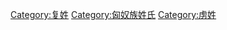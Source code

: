 {{Catnav|頁面分類|...|系譜學|姓氏|依語言分類姓氏|漢字姓氏|複姓}}

{{catmore}}

{{DEFAULTSORT:Huyan呼延}}
[[Category:复姓|Category:复姓]]
[[Category:匈奴族姓氏|Category:匈奴族姓氏]]
[[Category:虏姓|Category:虏姓]]